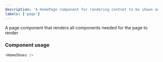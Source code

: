 ```yaml
---
description: 'A HomePage component for rendering contnet to be shown on the home page'
labels: ['page']
---
```



A page component that renders all components needed for the page to render

### Component usage

```js
<HomeShoes />
```
